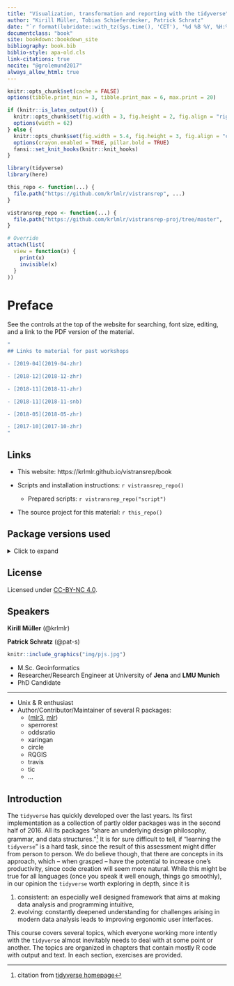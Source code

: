 ```yaml
---
title: "Visualization, transformation and reporting with the tidyverse"
author: "Kirill Müller, Tobias Schieferdecker, Patrick Schratz"
date: "`r format(lubridate::with_tz(Sys.time(), 'CET'), '%d %B %Y, %H:%M %Z')`"
documentclass: "book"
site: bookdown::bookdown_site
bibliography: book.bib
biblio-style: apa-old.cls
link-citations: true
nocite: "@grolemund2017"
always_allow_html: true
---
```


```r
knitr::opts_chunk$set(cache = FALSE)
options(tibble.print_min = 3, tibble.print_max = 6, max.print = 20)

if (knitr::is_latex_output()) {
  knitr::opts_chunk$set(fig.width = 3, fig.height = 2, fig.align = "right")
  options(width = 62)
} else {
  knitr::opts_chunk$set(fig.width = 5.4, fig.height = 3, fig.align = "center")
  options(crayon.enabled = TRUE, pillar.bold = TRUE)
  fansi::set_knit_hooks(knitr::knit_hooks)
}

library(tidyverse)
library(here)

this_repo <- function(...) {
  file.path("https://github.com/krlmlr/vistransrep", ...)
}

vistransrep_repo <- function(...) {
  file.path("https://github.com/krlmlr/vistransrep-proj/tree/master", ...)
}

# Override
attach(list(
  view = function(x) {
    print(x)
    invisible(x)
  }
))
```


# Preface {-}

See the controls at the top of the website for searching, font size, editing, and a link to the PDF version of the material.


```r
"
## Links to material for past workshops

- [2019-04](2019-04-zhr)

- [2018-12](2018-12-zhr)

- [2018-11](2018-11-zhr)

- [2018-11](2018-11-snb)

- [2018-05](2018-05-zhr)

- [2017-10](2017-10-zhr)
"
```

## Links {-}

- This website: https://krlmlr.github.io/vistransrep/book

- Scripts and installation instructions: `r vistransrep_repo()`
    - Prepared scripts: `r vistransrep_repo("script")`

- The source project for this material: `r this_repo()`

## Package versions used {-}

<details><summary>Click to expand</summary>

```r
library(tidyverse)
library(here)
```

```r
withr::with_options(list(width = 80), print(sessioninfo::session_info()))
```

</details>

## License {-}

Licensed under [CC-BY-NC 4.0](https://creativecommons.org/licenses/by-nc/4.0/).

## Speakers {-}

**Kirill Müller** (\@krlmlr)


**Patrick Schratz** (\@pat-s)

```r
knitr::include_graphics("img/pjs.jpg")
```

- M.Sc. Geoinformatics
- Researcher/Research Engineer at University of **Jena** and **LMU Munich**
- PhD Candidate

---

- Unix & R enthusiast
- Author/Contributor/Maintainer of several R packages: 
  - ([mlr3](https://github.com/mlr-org/mlr3), [mlr](https://github.com/mlr-org/mlr))
  - sperrorest
  - oddsratio
  - xaringan
  - circle
  - RQGIS
  - travis
  - tic
  - ...
  
## Introduction {-}

The `tidyverse` has quickly developed over the last years.
Its first implementation as a collection of partly older packages was in the second half of 2016.
All its packages "share an underlying design philosophy, grammar, and data structures."^[citation from [tidyverse homepage](https://www.tidyverse.org/)]
It is for sure difficult to tell, if "learning the `tidyverse`" is a hard task, since the result of this assessment might differ from person to person.
We do believe though, that there are concepts in its approach, which -- when grasped -- have the potential to increase one's productivity, since code creation will seem more natural.
While this might be true for all languages (once you speak it well enough, things go smoothly), in our opinion the `tidyverse` worth exploring in depth, since it is

1. consistent: an especially well designed framework that aims at making data analysis and programming intuitive,
2. evolving: constantly deepened understanding for challenges arising in modern data analysis leads to improving ergonomic user interfaces.

This course covers several topics, which everyone working more intently with the `tidyverse` almost inevitably needs to deal with at some point or another.
The topics are organized in chapters that contain mostly R code with output and text.
In each section, exercises are provided.
